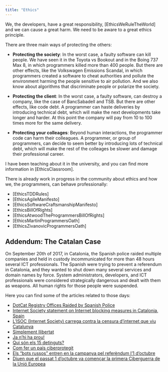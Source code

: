 ```yaml
---
title: "Ethics"
---
```


We, the developers, have a great responsibility, [EthicsWeRuleTheWorld] and we
can cause a great harm. We need to be aware to a great ethics principle.

There are three main ways of protecting the others:

- **Protecting the society**: In the worst case, a faulty software can kill
  people. We have seen it in the Toyota vs Bookout and in the Boing 737 Max 8,
  in which programmers killed more than 400 people. But there are other effects,
  like the Volkswagen Emissions Scandal, in which programmers created a software
  to cheat authorities and pollute the environment harming the people sensitive
  to air pollution. And we also know about algorithms that discriminate people
  or polarize the society.

- **Protecting the client**: In the worst case, a faulty software, can destroy a
  company, like the case of BancSabadell and TSB. But there are other effects,
  like code debt. A programmer can haste deliveries by introducing technical
  debt, which will make the next developments take longer and harder. At this
  point the company will pay from 10 to 100 times more for the same delivery.

- **Protecting your colleages**: Beyond human interactions, the programmer code
  can harm their colleagues. A programmer, or group of programmers, can decide
  to seem better by introducing lots of technical debt, which will make the rest
  of the colleages be slower and damage their professional career.

I have been teaching about it in the university, and you can find more
information in [EthicsClassroom].

There is already work in progress in the community about ethics and how we, the
programmers, can behave professionally:

- [EthicsTDDRules]
- [EthicsAgileManifesto]
- [EthicsSoftwareCraftsmanshipManifesto]
- [EthicsBillOfRights]
- [EthicsAtwoodTheProgrammersBillOfRights]
- [EthicsMartinProgrammersOath]
- [EthicsZivanovicProgrammersOath]

## Addendum: The Catalan Case

On September 20th of 2017, in Catalonia, the Spanish police raided multiple
companies and held in custody incommunicated for more than 48 hours several ICT
professionals. The Spanish were trying to prevent a referendum in Catalonia, and
they wanted to shut down many several services and domain names by force. System
administrators, developers, and ICT professionals were considered strategically
dangerous and dealt with them as weapons. All human rights for those people were
suspended.

Here you can find some of the articles related to those days:

- [DotCat Registry Offices Raided by Spanish Police](https://www.internetnews.me/2017/09/20/dotcat-registry-offices-raided-spanish-police/)
- [Internet Society statement on Internet blocking measures in Catalonia, Spain](https://www.internetsociety.org/news/statements/2017/internet-society-statement-internet-blocking-measures-catalonia-spain/)
- [L’ISOC (Internet Society) carrega contra la censura d’internet que viu Catalunya](https://enginyeriainformatica.cat/?p=23171)
- [Simplement llibertat](https://enginyeriainformatica.cat/?p=23051)
- [Ja n’hi ha prou!](https://enginyeriainformatica.cat/?p=23147)
- [Qui són els 15 detinguts?](https://enginyeriainformatica.cat/?p=23152)
- [Com fer un país ciberprotegit](https://enginyeriainformatica.cat/?p=23105)
- [Els “bots russos” entren en la campanya pel referèndum l’1 d’octubre](https://enginyeriainformatica.cat/?p=23186)
- [Diuen que el passat 1 d’octubre va començar la primera Ciberguerra de la Unió Europea](https://enginyeriainformatica.cat/?p=23311)
